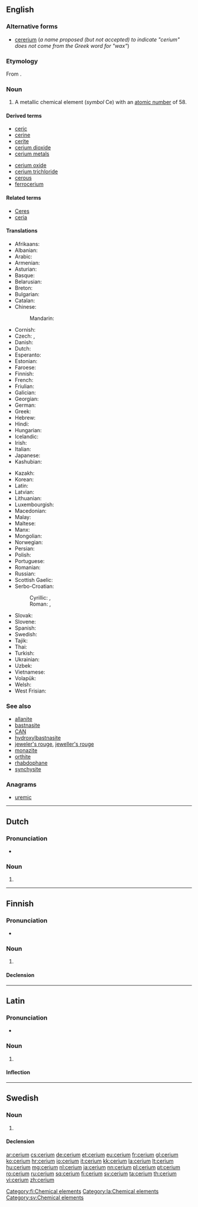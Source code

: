 {{also|cérium}}
==English==

{{elements|Ce|lanthanum|La|praseodymium|Pr}}

===Alternative forms===
* [[cererium]] (''a name proposed (but not accepted) to indicate "cerium" does not come from the Greek word for "wax"'')

===Etymology===
From {{suffix|Ceres|t1=a recently discovered asteroid|ium|lang=en}}.

===Noun===
{{en-noun|-}}
{{wikipedia}}

# A metallic chemical element (''symbol'' Ce) with an [[atomic number]] of 58.

====Derived terms====
{{der-top}}
* [[ceric]]
* [[cerine]]
* [[cerite]]
* [[cerium dioxide]]
* [[cerium metals]]
{{der-mid}}
* [[cerium oxide]]
* [[cerium trichloride]]
* [[cerous]]
* [[ferrocerium]]
{{der-bottom}}

====Related terms====
* [[Ceres]]<!--etymon-->
* [[ceria]]

====Translations====
{{trans-top|chemical element}}
* Afrikaans: {{t|af|serium}}
* Albanian: {{t+|sq|cerium}}
* Arabic: {{t|ar|سيريوم|tr=síryum|m}}
* Armenian: {{t|hy|ցերիում|tr=cʿerium}}
* Asturian: {{t|ast|ceriu|m}}
* Basque: {{t|eu|zerioa}}
* Belarusian: {{t|be|цэрый|tr=tséryj|m}}
* Breton: {{t|br|seriom}}
* Bulgarian: {{t|bg|церий|m|tr=tsérij}}
* Catalan: {{t|ca|ceri|m}}
* Chinese:
*: Mandarin: {{t+|cmn|鈰|tr=shì}}
* Cornish: {{t|kw|keryum}}
* Czech: {{t|cs|cér|m}}, {{t+|cs|cer|m}}
* Danish: {{t|da|cerium}}
* Dutch: {{t+|nl|cerium|n}}
* Esperanto: {{t|eo|cerio}}
* Estonian: {{t|et|tseerium}}
* Faroese: {{t|fo|cerium}}
* Finnish: {{t+|fi|cerium}}
* French: {{t+|fr|cérium|m}}
* Friulian: {{t|fur|ceri}}
* Galician: {{t+|gl|cerio|m}}
* Georgian: {{t|ka|ცერიუმი|tr=tseriumi}}
* German: {{t+|de|Cer|n}}
* Greek: {{t+|el|δημήτριο|n|tr=dimítrio}}
* Hebrew: {{t|he|סריום|tr=seryum}}
* Hindi: {{t|hi|पुष्कला|tr=pushkalaa|sc=Deva}}
* Hungarian: {{t+|hu|cérium}}
* Icelandic: {{t+|is|serín}}
* Irish: {{t|ga|ceiriam}}
* Italian: {{t+|it|cerio|m}}
* Japanese: {{t+|ja|セリウム|tr=seriumu}}
* Kashubian: {{t|csb|cer}}
{{trans-mid}}
* Kazakh: {{t|kk|церий|tr=tseriy}}
* Korean: {{t+|ko|세륨|tr=seryum}}
* Latin: {{t+|la|cerium}}
* Latvian: {{t|lv|cērijs}}
* Lithuanian: {{t+|lt|ceris}}
* Luxembourgish: {{t|lb|Zer}}
* Macedonian: {{t|mk|цериум|tr=tsérium|m}}
* Malay: {{t|ms|serium}}
* Maltese: {{t|mt|sirjum}}
* Manx: {{t|gv|kerrium}}
* Mongolian: {{t|mn|цери|tr=tseri}}
* Norwegian: {{t|no|cerium}}
* Persian: {{t|fa|سریم|tr=seriom|sc=fa-Arab}}
* Polish: {{t+|pl|cer|m}}
* Portuguese: {{t+|pt|cério|m}}
* Romanian: {{t+|ro|ceriu|n}}
* Russian: {{t+|ru|церий|m|tr=tsérij}}
* Scottish Gaelic: {{t|gd|ceiriam}}
* Serbo-Croatian:
*: Cyrillic: {{t|sh|церијум|m}}, {{t|sh|церијум|m}}
*: Roman: {{t|sh|cerij|m}}, {{t|sh|cerijum|m}}
* Slovak: {{t|sk|cér}}
* Slovene: {{t+|sl|cerij}}
* Spanish: {{t+|es|cerio|m}}
* Swedish: {{t+|sv|cerium|n}}
* Tajik: {{t|tg|ceri'}}
* Thai: {{t|th|ซีเรียม|tr=sīriam}}
* Turkish: {{t+|tr|seryum}}
* Ukrainian: {{t|uk|церiй|tr=tsérij|m}}
* Uzbek: {{t|uz|церий|tr=tseriy}}
* Vietnamese: {{t|vi|xeri}}
* Volapük: {{t+|vo|zerin}}
* Welsh: {{t|cy|ceriwm}}
* West Frisian: {{t|fy|cerium}}
{{trans-bottom}}

===See also===
* [[allanite]]
* [[bastnasite]]
* [[CAN]]
* [[hydroxylbastnasite]]
* [[jeweler's rouge]], [[jeweller's rouge]]
* [[monazite]]
* [[orthite]]
* [[rhabdophane]]
* [[synchysite]]

===Anagrams===
* [[uremic#English|uremic]]

----

==Dutch==
{{wikipedia|lang=nl}}
{{elements|Ce|lanthaan|La|praseodymium|Pr|lang=nl}}

===Pronunciation===
* {{audio|Nl-cerium.ogg|Audio|lang=nl}}

===Noun===
{{nl-noun|n|-|-}}

# {{l/en|cerium}}

----

==Finnish==
{{wikipedia|lang=fi}}

===Pronunciation===
* {{IPA|/ˈse̞ːrium/|lang=fi}}

===Noun===
{{fi-noun}}

# {{l/en|cerium}}

====Declension====
{{fi-decl-risti|n=sg|cerium|||a|i=0}}

[[Category:fi:Chemical elements]]

----

==Latin==
{{wikipedia|lang=la}}

===Pronunciation===
* {{la-pronunc|cerium}}

===Noun===
{{la-noun|cerium|cerii|ceriī|n|second}}

# {{l/en|cerium}}

====Inflection====
{{la-decl-2nd-N|ceri}}

[[Category:la:Chemical elements]]

----

==Swedish==

===Noun===
{{sv-noun|n}}

# {{l/en|cerium}}

====Declension====
{{sv-noun-unc-irreg-n|2=ceriumet}}

[[Category:sv:Chemical elements]]

[[ar:cerium]]
[[cs:cerium]]
[[de:cerium]]
[[et:cerium]]
[[eu:cerium]]
[[fr:cerium]]
[[gl:cerium]]
[[ko:cerium]]
[[hr:cerium]]
[[io:cerium]]
[[it:cerium]]
[[kk:cerium]]
[[la:cerium]]
[[lt:cerium]]
[[hu:cerium]]
[[mg:cerium]]
[[nl:cerium]]
[[ja:cerium]]
[[nn:cerium]]
[[pl:cerium]]
[[pt:cerium]]
[[ro:cerium]]
[[ru:cerium]]
[[sq:cerium]]
[[fi:cerium]]
[[sv:cerium]]
[[ta:cerium]]
[[th:cerium]]
[[vi:cerium]]
[[zh:cerium]]